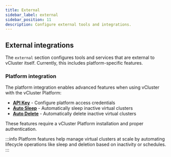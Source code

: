 ```yaml
---
title: External
sidebar_label: external
sidebar_position: 11
description: Configure external tools and integrations.
---
```


## External integrations

The `external` section configures tools and services that are external to vCluster itself. Currently, this includes platform-specific features.

### Platform integration

The platform integration enables advanced features when using vCluster with the vCluster Platform:

- **[API Key](./platform/api-key.mdx)** - Configure platform access credentials
- **[Auto Sleep](./platform/auto-sleep.mdx)** - Automatically sleep inactive virtual clusters
- **[Auto Delete](./platform/auto-delete.mdx)** - Automatically delete inactive virtual clusters

These features require a vCluster Platform installation and proper authentication.

:::info
Platform features help manage virtual clusters at scale by automating lifecycle operations like sleep and deletion based on inactivity or schedules.
:::